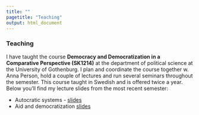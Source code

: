 ```yaml
---
title: ""
pagetitle: "Teaching"
output: html_document
---
```


### Teaching

I have taught the course **Democracy and Democratization in a Comparative Perspective (SK1214)** at the department of political science at the University of Gothenburg. I plan and coordinate the course together w. Anna Person, hold a couple of lectures and run several seminars throughout the semester. This course taught in Swedish and is offered twice a year. Below you'll find my lecture slides from the most recent semester: 

- Autocratic systems - [slides](https://tannenberg.github.io/autocratic-regimes/)
- Aid and democratization [slides](http://tannenberg.github.io/aid-lecture/)
